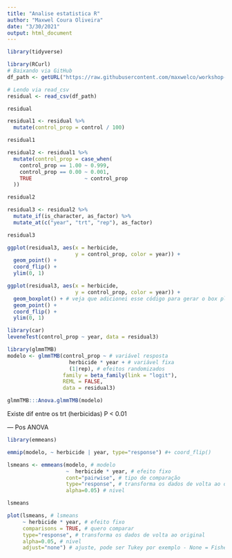 ```yaml
---
title: "Analise estatistica R"
author: "Maxwel Coura Oliveira"
date: "3/30/2021"
output: html_document
---
```



```r
library(tidyverse)
```


```r
library(RCurl)
# Baixando via GitHub
df_path <- getURL("https://raw.githubusercontent.com/maxwelco/workshop-esalq/main/data/residual.csv")

# Lendo via read_csv
residual <- read_csv(df_path)

residual
```


```r
residual1 <- residual %>% 
  mutate(control_prop = control / 100)

residual1
```


```r
residual2 <- residual1 %>% 
  mutate(control_prop = case_when(
    control_prop == 1.00 ~ 0.999,
    control_prop == 0.00 ~ 0.001,
    TRUE                 ~ control_prop
  ))

residual2
```


```r
residual3 <- residual2 %>%
  mutate_if(is_character, as_factor) %>% 
  mutate_at(c("year", "trt", "rep"), as_factor)

residual3
```


```r
ggplot(residual3, aes(x = herbicide, 
                      y = control_prop, color = year)) + 
  geom_point() +
  coord_flip() +
  ylim(0, 1)
```


```r
ggplot(residual3, aes(x = herbicide, 
                      y = control_prop, color = year)) + 
  geom_boxplot() + # veja que adicionei esse código para gerar o box plot
  geom_point() +
  coord_flip() +
  ylim(0, 1)
```


```r
library(car)
leveneTest(control_prop ~ year, data = residual3)
```

```r
library(glmmTMB)
modelo <- glmmTMB(control_prop ~ # variável resposta
                    herbicide * year + # variável fixa
                    (1|rep), # efeitos randomizados
                  family = beta_family(link = "logit"),
                  REML = FALSE,
                  data = residual3)
```


```r
glmmTMB:::Anova.glmmTMB(modelo)
```
Existe dif entre os trt (herbicidas) P < 0.01




--- Pos ANOVA


```r
library(emmeans)
```

```r
emmip(modelo, ~ herbicide | year, type="response") #+ coord_flip()
```


```r
lsmeans <- emmeans(modelo, # modelo
                   ~  herbicide * year, # efeito fixo
                   cont="pairwise", # tipo de comparação
                   type="response", # transforma os dados de volta ao original
                   alpha=0.05) # nivel 

lsmeans
```



```r
plot(lsmeans, # lsmeans
     ~ herbicide * year, # efeito fixo
     comparisons = TRUE, # quero comparar
     type="response", # transforma os dados de volta ao original
     alpha=0.05, # nivel
     adjust="none") # ajuste, pode ser Tukey por exemplo - None = Fisher LSD
```





